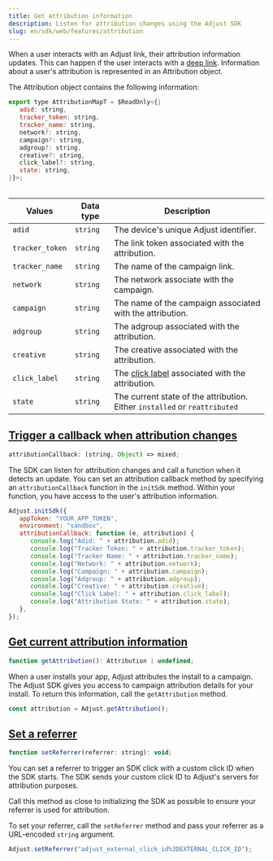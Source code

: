 ```yaml
---
title: Get attribution information
description: Listen for attribution changes using the Adjust SDK
slug: en/sdk/web/features/attribution
---
```


When a user interacts with an Adjust link, their attribution information updates. This can happen if the user interacts with a [deep link](https://help.adjust.com/en/article/deep-links). Information about a user's attribution is represented in an Attribution object.

The Attribution object contains the following information:

<CodeBlock title="Interface declaration">

```js
export type AttributionMapT = $ReadOnly<{|
   adid: string,
   tracker_token: string,
   tracker_name: string,
   network?: string,
   campaign?: string,
   adgroup?: string,
   creative?: string,
   click_label?: string,
   state: string,
|}>;
```

</CodeBlock>

<Table>

| Values          | Data type | Description                                                                                         |
| --------------- | --------- | --------------------------------------------------------------------------------------------------- |
| `adid`          | `string`  | The device's unique Adjust identifier.                                                              |
| `tracker_token` | `string`  | The link token associated with the attribution.                                                     |
| `tracker_name`  | `string`  | The name of the campaign link.                                                                      |
| `network`       | `string`  | The network associate with the campaign.                                                            |
| `campaign`      | `string`  | The name of the campaign associated with the attribution.                                           |
| `adgroup`       | `string`  | The adgroup associated with the attribution.                                                        |
| `creative`      | `string`  | The creative associated with the attribution.                                                       |
| `click_label`   | `string`  | The [click label](https://help.adjust.com/en/article/user-rewards) associated with the attribution. |
| `state`         | `string`  | The current state of the attribution. Either `installed` or `reattributed`                          |

</Table>

## [Trigger a callback when attribution changes](trigger-a-callback-when-attribution-changes)

<CodeBlock title="Property declaration">

```js
attributionCallback: (string, Object) => mixed;
```

</CodeBlock>

The SDK can listen for attribution changes and call a function when it detects an update. You can set an attribution callback method by specifying an `attributionCallback` function in the `initSdk` method. Within your function, you have access to the user's attribution information.

```js
Adjust.initSdk({
   appToken: "YOUR_APP_TOKEN",
   environment: "sandbox",
   attributionCallback: function (e, attribution) {
      console.log("Adid: " + attribution.adid);
      console.log("Tracker Token: " + attribution.tracker_token);
      console.log("Tracker Name: " + attribution.tracker_name);
      console.log("Network: " + attribution.network);
      console.log("Campaign: " + attribution.campaign);
      console.log("Adgroup: " + attribution.adgroup);
      console.log("Creative: " + attribution.creative);
      console.log("Click Label: " + attribution.click_label);
      console.log("Attribution State: " + attribution.state);
   },
});
```

## [Get current attribution information](get-current-attribution-information)

<CodeBlock title="Method signature">

```js
function getAttribution(): Attribution | undefined;
```

</CodeBlock>

When a user installs your app, Adjust attributes the install to a campaign. The Adjust SDK gives you access to campaign attribution details for your install. To return this information, call the `getAttribution` method.

```js
const attribution = Adjust.getAttribution();
```

## [Set a referrer](set-a-referrer)

<CodeBlock title="Method signature">

```js
function setReferrer(referrer: string): void;
```

</CodeBlock>

You can set a referrer to trigger an SDK click with a custom click ID when the SDK starts. The SDK sends your custom click ID to Adjust's servers for attribution purposes.

<Callout type="important">

Call this method as close to initializing the SDK as possible to ensure your referrer is used for attribution.

</Callout>

To set your referrer, call the `setReferrer` method and pass your referrer as a URL-encoded `string` argument.

<CodeBlock highlight="adjust_external_click_id%3DEXTERNAL_CLICK_ID\">

```js
Adjust.setReferrer("adjust_external_click_id%3DEXTERNAL_CLICK_ID");
```

</CodeBlock>
